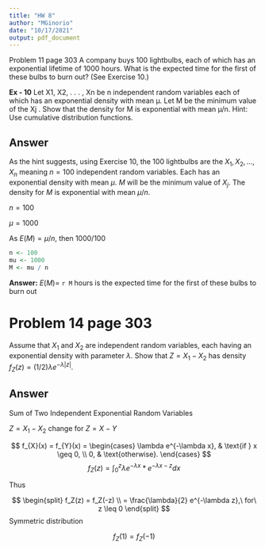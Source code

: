 ```yaml
---
title: "HW 8"
author: "MGinorio"
date: "10/17/2021"
output: pdf_document
---
```


Problem 11 page 303
A company buys 100 lightbulbs, each of which has an exponential lifetime of 1000 hours. What is the expected time for the first of these bulbs to burn out? (See Exercise 10.)

**Ex - 10**
Let X1, X2, . . . , Xn be n independent random variables each of which has
an exponential density with mean µ. Let M be the minimum value of the
Xj . Show that the density for M is exponential with mean µ/n. Hint: Use
cumulative distribution functions.


## Answer
As the hint suggests, using Exercise 10, the 100 lightbulbs are the $X_1, X_2, ..., X_n$
meaning $n = 100$ independent random variables. Each has an exponential density with mean $\mu$. $M$ will be the minimum value of $X_j$. The density for $M$ is exponential with mean $\mu/n$.

$n = 100$

$\mu = 1000$

As $E(M) = \mu/n$, then $1000/100$

```r
n <- 100
mu <- 1000
M <- mu / n
```

**Answer:** $E(M)=$ `r M` hours is the expected time for the first of these bulbs to burn out

# Problem 14 page 303
Assume that $X_1$ and $X_2$ are independent random variables, each having 
an exponential density with parameter $\lambda$. Show that $Z = X_1 - X_2$ has density $f_Z(z) = (1/2)\lambda e^{-\lambda |z|}.$

## Answer

Sum of Two Independent Exponential Random Variables

$Z = X_1 - X_2$ change for $Z = X - Y$

$$
f_{X}(x) = f_{Y}(x) = \begin{cases}
  \lambda e^{-\lambda x}, & \text{if } x \geq 0, \\
  0, & \text{otherwise}.
\end{cases} 
$$
$$
f_Z(z) =\int_{0}^{z} \lambda e^{-\lambda x} * e^{-\lambda x - z}dx
$$

Thus 


$$
\begin{split}
f_Z(z) = f_Z(-z) \\
= \frac{\lambda}{2} e^{-\lambda z},\ for\ z \leq 0 
\end{split}
$$
Symmetric distribution

$$
f_Z(1) = f_Z(-1)
$$



